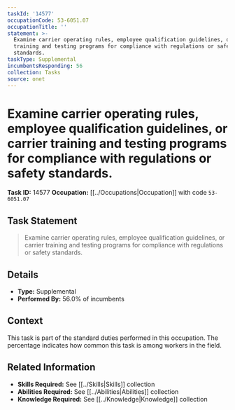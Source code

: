 ```yaml
---
taskId: '14577'
occupationCode: 53-6051.07
occupationTitle: ''
statement: >-
  Examine carrier operating rules, employee qualification guidelines, or carrier
  training and testing programs for compliance with regulations or safety
  standards.
taskType: Supplemental
incumbentsResponding: 56
collection: Tasks
source: onet
---
```

# Examine carrier operating rules, employee qualification guidelines, or carrier training and testing programs for compliance with regulations or safety standards.

**Task ID:** 14577
**Occupation:** [[../Occupations|Occupation]] with code `53-6051.07`

## Task Statement

> Examine carrier operating rules, employee qualification guidelines, or carrier training and testing programs for compliance with regulations or safety standards.

## Details

- **Type:** Supplemental
- **Performed By:** 56.0% of incumbents

## Context

This task is part of the standard duties performed in this occupation. The percentage indicates how common this task is among workers in the field.

## Related Information

- **Skills Required:** See [[../Skills|Skills]] collection
- **Abilities Required:** See [[../Abilities|Abilities]] collection
- **Knowledge Required:** See [[../Knowledge|Knowledge]] collection
